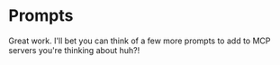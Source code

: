 # Prompts

<EpicVideo url="https://www.epicai.pro/workshops/day-1-setup-intro-and-tools/break~3zgsz" />

Great work. I'll bet you can think of a few more prompts to add to MCP
servers you're thinking about huh?!
